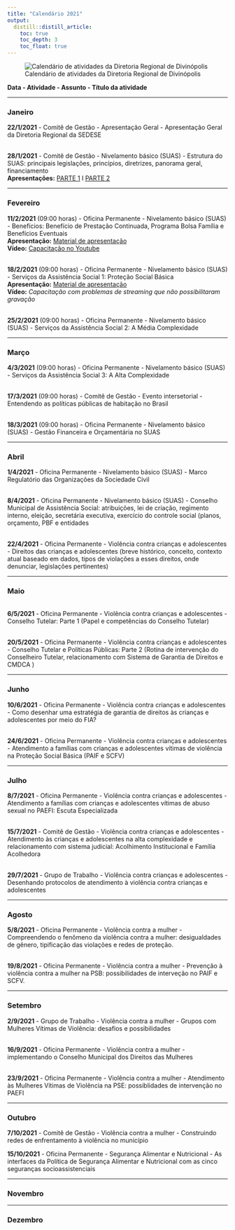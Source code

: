 ```yaml
---
title: "Calendário 2021"
output:
  distill::distill_article:
    toc: true
    toc_depth: 3
    toc_float: true
---
```


![Calendário de atividades da Diretoria Regional de Divinópolis](images/calendar21.jpg)

**Data - Atividade - Assunto - Título da atividade**

---

### Janeiro
**22/1/2021** - Comitê de Gestão - Apresentação Geral - Apresentação Geral da Diretoria Regional da SEDESE

<br>**28/1/2021** - Comitê de Gestão - Nivelamento básico (SUAS) - Estrutura do SUAS: principais legislações, princípios, diretrizes, panorama geral, financiamento
<br> **Apresentações:** [PARTE 1](https://drive.google.com/file/d/11PgzQiS3AcFcLyN24Ov-jkueEQCNVFue/view?usp=sharing) I [PARTE 2](https://drive.google.com/file/d/1OztslnXcmNrQ8fLdxD23mD-LP4rPSKtH/view?usp=sharing)

---

### Fevereiro
**11/2/2021** (09:00 horas) - Oficina Permanente - Nivelamento básico (SUAS) - Benefícios: Benefício de Prestação Continuada, Programa Bolsa Família e Benefícios Eventuais
<br> **Apresentação:** [Material de apresentação](https://drive.google.com/file/d/14vOYl5Wr9xgxVsFvXjZrMoGiysrQh1-5/view?usp=sharing)
<br> **Vídeo:** [Capacitação no Youtube](https://www.youtube.com/watch?v=QYwq8UtAzY8&feature=youtu.be)

<br>**18/2/2021** (09:00 horas) - Oficina Permanente - Nivelamento básico (SUAS) - Serviços da Assistência Social 1: Proteção Social Básica
<br> **Apresentação:** [Material de apresentação](https://drive.google.com/file/d/1xVAvVTk6gk3S8Nv8ekjcLadcusCypVVO/view?usp=sharing)
<br> **Vídeo:** *Capacitação com problemas de streaming que não possibilitaram gravação*

<br>**25/2/2021** (09:00 horas) - Oficina Permanente - Nivelamento básico (SUAS) - Serviços da Assistência Social 2: A Média Complexidade

---

### Março
**4/3/2021** (09:00 horas) - Oficina Permanente - Nivelamento básico (SUAS) - Serviços da Assistência Social 3: A Alta Complexidade

<br>**17/3/2021** (09:00 horas) - Comitê de Gestão - Evento intersetorial - Entendendo as políticas públicas de habitação no Brasil

<br>**18/3/2021** (09:00 horas) - Oficina Permanente - Nivelamento básico (SUAS) - Gestão Financeira e Orçamentária no SUAS

---

### Abril
**1/4/2021** - Oficina Permanente - Nivelamento básico (SUAS) - Marco Regulatório das Organizações da Sociedade Civil

<br>**8/4/2021** - Oficina Permanente - Nivelamento básico (SUAS) - Conselho Municipal de Assistência Social: atribuições, lei de criação, regimento interno, eleição, secretária executiva, exercício do controle social (planos, orçamento, PBF e entidades

<br>**22/4/2021** - Oficina Permanente - Violência contra crianças e adolescentes - Direitos das crianças e adolescentes (breve histórico, conceito, contexto atual baseado em dados, tipos de violações a esses direitos, onde denunciar, legislações pertinentes)

---

### Maio
<br>**6/5/2021** - Oficina Permanente - Violência contra crianças e adolescentes - Conselho Tutelar: Parte 1 (Papel e competências do Conselho Tutelar)

<br>**20/5/2021** - Oficina Permanente - Violência contra crianças e adolescentes - Conselho Tutelar e Políticas Públicas: Parte 2 (Rotina de intervenção do Conselheiro Tutelar, relacionamento com Sistema de Garantia de Direitos e CMDCA )

---

### Junho
**10/6/2021** - Oficina Permanente - Violência contra crianças e adolescentes - Como desenhar uma estratégia de garantia de direitos às crianças e adolescentes por meio do FIA?

<br>**24/6/2021** - Oficina Permanente - Violência contra crianças e adolescentes - Atendimento a famílias com crianças e adolescentes vítimas de violência na Proteção Social Básica (PAIF e SCFV)

---

### Julho
**8/7/2021** - Oficina Permanente - Violência contra crianças e adolescentes - Atendimento a famílias com crianças e adolescentes vítimas de abuso sexual no PAEFI: Escuta Especializada

<br>**15/7/2021** - Comitê de Gestão - Violência contra crianças e adolescentes - Atendimento às crianças e adolescentes na alta complexidade e relacionamento com sistema judicial: Acolhimento Institucional e Família Acolhedora

<br>**29/7/2021** - Grupo de Trabalho - Violência contra crianças e adolescentes - Desenhando protocolos de atendimento à violência contra crianças e adolescentes

---

### Agosto
**5/8/2021** - Oficina Permanente - Violência contra a mulher - Compreendendo o fenômeno da violência contra a mulher: desigualdades de gênero, tipificação das violações e redes de proteção.

<br>**19/8/2021** - Oficina Permanente - Violência contra a mulher - Prevenção à violência contra a mulher na PSB: possibilidades de interveção no PAIF e SCFV.

---

### Setembro
**2/9/2021** - Grupo de Trabalho - Violência contra a mulher - Grupos com Mulheres Vítimas de Violência: desafios e possibilidades

<br>**16/9/2021** - Oficina Permanente - Violência contra a mulher - implementando o Conselho Municipal dos Direitos das Mulheres

<br>**23/9/2021** - Oficina Permanente - Violência contra a mulher - Atendimento às Mulheres Vítimas de Violência na PSE: possiblidades de intervenção no PAEFI

---

### Outubro
**7/10/2021** - Comitê de Gestão - Violência contra a mulher - Construindo redes de enfrentamento à violência no município

**15/10/2021** - Oficina Permanente - Segurança Alimentar e Nutricional - As interfaces da Política de Segurança Alimentar e Nutricional com as cinco seguranças socioassistenciais

---

### Novembro


---

### Dezembro


